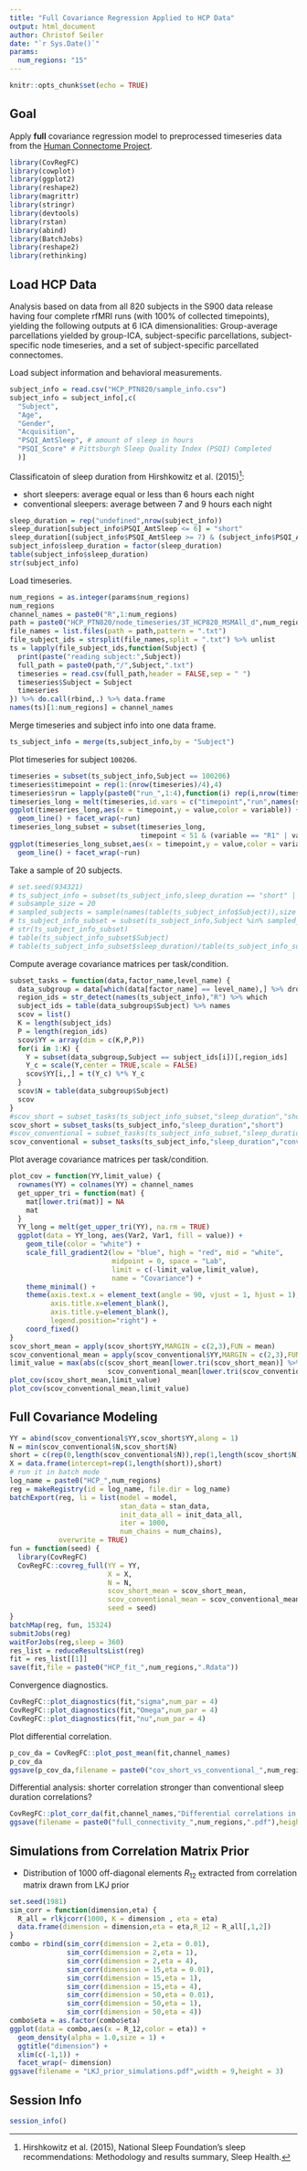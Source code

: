 ```yaml
---
title: "Full Covariance Regression Applied to HCP Data"
output: html_document
author: Christof Seiler
date: "`r Sys.Date()`"
params:
  num_regions: "15"
---
```


```r
knitr::opts_chunk$set(echo = TRUE)
```

## Goal

Apply **full** covariance regression model to preprocessed timeseries data from the [Human Connectome Project](https://db.humanconnectome.org/data/projects/HCP_1200).

```r
library(CovRegFC)
library(cowplot)
library(ggplot2)
library(reshape2)
library(magrittr)
library(stringr)
library(devtools)
library(rstan)
library(abind)
library(BatchJobs)
library(reshape2)
library(rethinking)
```

## Load HCP Data

Analysis based on data from all 820 subjects in the S900 data release having four complete rfMRI runs (with 100% of collected timepoints), yielding the following outputs at 6 ICA dimensionalities: Group-average parcellations yielded by group-ICA, subject-specific parcellations, subject-specific node timeseries, and a set of subject-specific parcellated connectomes. 

Load subject information and behavioral measurements.

```r
subject_info = read.csv("HCP_PTN820/sample_info.csv")
subject_info = subject_info[,c(
  "Subject",
  "Age",
  "Gender",
  "Acquisition",
  "PSQI_AmtSleep", # amount of sleep in hours
  "PSQI_Score" # Pittsburgh Sleep Quality Index (PSQI) Completed
  )] 
```

Classificatoin of sleep duration from Hirshkowitz et al. (2015)^[Hirshkowitz et al. (2015), National Sleep Foundation's sleep recommendations: Methodology and results summary, Sleep Health.]:

* short sleepers: average equal or less than 6 hours each night
* conventional sleepers: average between 7 and 9 hours each night

```r
sleep_duration = rep("undefined",nrow(subject_info))
sleep_duration[subject_info$PSQI_AmtSleep <= 6] = "short"
sleep_duration[(subject_info$PSQI_AmtSleep >= 7) & (subject_info$PSQI_AmtSleep <= 9)] = "conventional"
subject_info$sleep_duration = factor(sleep_duration)
table(subject_info$sleep_duration)
str(subject_info)
```

Load timeseries.

```r
num_regions = as.integer(params$num_regions)
num_regions
channel_names = paste0("R",1:num_regions)
path = paste0("HCP_PTN820/node_timeseries/3T_HCP820_MSMAll_d",num_regions,"_ts2")
file_names = list.files(path = path,pattern = ".txt")
file_subject_ids = strsplit(file_names,split = ".txt") %>% unlist
ts = lapply(file_subject_ids,function(Subject) {
  print(paste("reading subject:",Subject))
  full_path = paste0(path,"/",Subject,".txt")
  timeseries = read.csv(full_path,header = FALSE,sep = " ")
  timeseries$Subject = Subject
  timeseries
}) %>% do.call(rbind,.) %>% data.frame
names(ts)[1:num_regions] = channel_names
```

Merge timeseries and subject info into one data frame.

```r
ts_subject_info = merge(ts,subject_info,by = "Subject")
```

Plot timeseries for subject ``100206``.

```r
timeseries = subset(ts_subject_info,Subject == 100206)
timeseries$timepoint = rep(1:(nrow(timeseries)/4),4)
timeseries$run = lapply(paste0("run_",1:4),function(i) rep(i,nrow(timeseries)/4)) %>% unlist
timeseries_long = melt(timeseries,id.vars = c("timepoint","run",names(subject_info)))
ggplot(timeseries_long,aes(x = timepoint,y = value,color = variable)) + 
  geom_line() + facet_wrap(~run)
timeseries_long_subset = subset(timeseries_long,
                                timepoint < 51 & (variable == "R1" | variable == "R2" | variable == "R3"))
ggplot(timeseries_long_subset,aes(x = timepoint,y = value,color = variable)) + 
  geom_line() + facet_wrap(~run)
```

Take a sample of 20 subjects.

```r
# set.seed(934321)
# ts_subject_info = subset(ts_subject_info,sleep_duration == "short" | sleep_duration == "conventional")
# subsample_size = 20
# sampled_subjects = sample(names(table(ts_subject_info$Subject)),size = subsample_size)
# ts_subject_info_subset = subset(ts_subject_info,Subject %in% sampled_subjects) %>% droplevels
# str(ts_subject_info_subset)
# table(ts_subject_info_subset$Subject)
# table(ts_subject_info_subset$sleep_duration)/table(ts_subject_info_subset$Subject)[1]
```

Compute average covariance matrices per task/condition.

```r
subset_tasks = function(data,factor_name,level_name) {
  data_subgroup = data[which(data[factor_name] == level_name),] %>% droplevels
  region_ids = str_detect(names(ts_subject_info),"R") %>% which
  subject_ids = table(data_subgroup$Subject) %>% names
  scov = list()
  K = length(subject_ids)
  P = length(region_ids)
  scov$YY = array(dim = c(K,P,P))
  for(i in 1:K) {
    Y = subset(data_subgroup,Subject == subject_ids[i])[,region_ids]
    Y_c = scale(Y,center = TRUE,scale = FALSE)
    scov$YY[i,,] = t(Y_c) %*% Y_c
  }
  scov$N = table(data_subgroup$Subject)
  scov
}
#scov_short = subset_tasks(ts_subject_info_subset,"sleep_duration","short")
scov_short = subset_tasks(ts_subject_info,"sleep_duration","short")
#scov_conventional = subset_tasks(ts_subject_info_subset,"sleep_duration","conventional")
scov_conventional = subset_tasks(ts_subject_info,"sleep_duration","conventional")
```

Plot average covariance matrices per task/condition.

```r
plot_cov = function(YY,limit_value) {
  rownames(YY) = colnames(YY) = channel_names
  get_upper_tri = function(mat) {
    mat[lower.tri(mat)] = NA
    mat
  }
  YY_long = melt(get_upper_tri(YY), na.rm = TRUE)
  ggplot(data = YY_long, aes(Var2, Var1, fill = value)) +
    geom_tile(color = "white") +
    scale_fill_gradient2(low = "blue", high = "red", mid = "white",
                         midpoint = 0, space = "Lab",
                         limit = c(-limit_value,limit_value),
                         name = "Covariance") +
    theme_minimal() +
    theme(axis.text.x = element_text(angle = 90, vjust = 1, hjust = 1),
          axis.title.x=element_blank(),
          axis.title.y=element_blank(),
          legend.position="right") +
    coord_fixed()
}
scov_short_mean = apply(scov_short$YY,MARGIN = c(2,3),FUN = mean)
scov_conventional_mean = apply(scov_conventional$YY,MARGIN = c(2,3),FUN = mean)
limit_value = max(abs(c(scov_short_mean[lower.tri(scov_short_mean)] %>% abs %>% max,
                        scov_conventional_mean[lower.tri(scov_conventional_mean)] %>% abs %>% max)))
plot_cov(scov_short_mean,limit_value)
plot_cov(scov_conventional_mean,limit_value)
```

## Full Covariance Modeling

```r
YY = abind(scov_conventional$YY,scov_short$YY,along = 1)
N = min(scov_conventional$N,scov_short$N)
short = c(rep(0,length(scov_conventional$N)),rep(1,length(scov_short$N)))
X = data.frame(intercept=rep(1,length(short)),short)
# run it in batch mode
log_name = paste0("HCP_",num_regions)
reg = makeRegistry(id = log_name, file.dir = log_name)
batchExport(reg, li = list(model = model,
                           stan_data = stan_data,
                           init_data_all = init_data_all,
                           iter = 1000,
                           num_chains = num_chains),
            overwrite = TRUE)
fun = function(seed) {
  library(CovRegFC)
  CovRegFC::covreg_full(YY = YY,
                        X = X,
                        N = N,
                        scov_short_mean = scov_short_mean,
                        scov_conventional_mean = scov_conventional_mean,
                        seed = seed)
}
batchMap(reg, fun, 15324)
submitJobs(reg)
waitForJobs(reg,sleep = 360)
res_list = reduceResultsList(reg)
fit = res_list[[1]]
save(fit,file = paste0("HCP_fit_",num_regions,".Rdata"))
```

Convergence diagnostics.

```r
CovRegFC::plot_diagnostics(fit,"sigma",num_par = 4)
CovRegFC::plot_diagnostics(fit,"Omega",num_par = 4)
CovRegFC::plot_diagnostics(fit,"nu",num_par = 4)
```

Plot differential correlation.

```r
p_cov_da = CovRegFC::plot_post_mean(fit,channel_names)
p_cov_da
ggsave(p_cov_da,filename = paste0("cov_short_vs_conventional_",num_regions,".pdf"),height = 4,width = 6)
```

Differential analysis: shorter correlation stronger than conventional sleep duration correlations?

```r
CovRegFC::plot_corr_da(fit,channel_names,"Differential correlations in short vs. conventional")
ggsave(filename = paste0("full_connectivity_",num_regions,".pdf"),height = 4,width = 5)
```

## Simulations from Correlation Matrix Prior

* Distribution of $1000$ off-diagonal elements $R_{12}$ extracted from correlation matrix drawn from LKJ prior

```r
set.seed(1981)
sim_corr = function(dimension,eta) {
  R_all = rlkjcorr(1000, K = dimension , eta = eta)
  data.frame(dimension = dimension,eta = eta,R_12 = R_all[,1,2])
}
combo = rbind(sim_corr(dimension = 2,eta = 0.01),
              sim_corr(dimension = 2,eta = 1),
              sim_corr(dimension = 2,eta = 4),
              sim_corr(dimension = 15,eta = 0.01),
              sim_corr(dimension = 15,eta = 1),
              sim_corr(dimension = 15,eta = 4),
              sim_corr(dimension = 50,eta = 0.01),
              sim_corr(dimension = 50,eta = 1),
              sim_corr(dimension = 50,eta = 4))
combo$eta = as.factor(combo$eta)
ggplot(data = combo,aes(x = R_12,color = eta)) +
  geom_density(alpha = 1.0,size = 1) +
  ggtitle("dimension") +
  xlim(c(-1,1)) + 
  facet_wrap(~ dimension)
ggsave(filename = "LKJ_prior_simulations.pdf",width = 9,height = 3)
```

## Session Info

```r
session_info()
```
